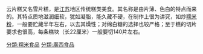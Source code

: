{{unreferenced|time=2011-05-11T09:44:00+00:00}}
 {{Expand |time=2011-05-11T09:44:49+00:00 }}

云片糕又名雪片糕，是[[江苏省|江苏]]地区传统糕类美食。其名称是由片薄、色白的特点而来的。其特点质地滋润细软，犹如凝脂，能久藏不硬，在制作上很为讲究，如炒[[糯米粉|糯米粉]]，一般要贮藏半年左右，以去其燥性；对绵白糖的选择也较严格；至于糕的切片要求也很高，每条糕块（长22厘米）一般要切140片左右。

[[分類:糯米食品|分類:糯米食品]]
[[分類:廣西食品|分類:廣西食品]]
